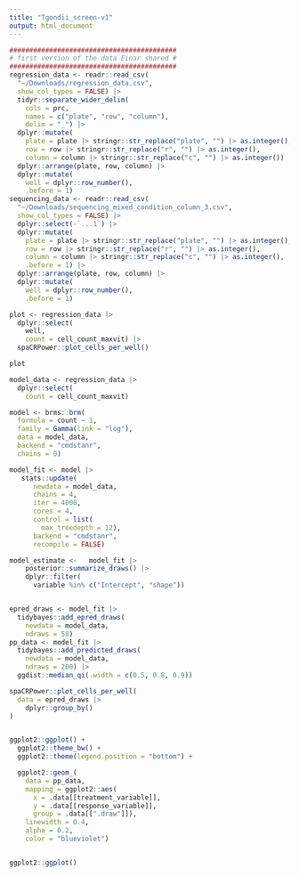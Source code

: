 ```yaml
---
title: "Tgondii_screen-v1"
output: html_document
---
```



```r
##########################################
# first version of the data Einar shared #
##########################################
regression_data <- readr::read_csv(
  "~/Downloads/regression_data.csv",
  show_col_types = FALSE) |>
  tidyr::separate_wider_delim(
    cols = prc,
    names = c("plate", "row", "column"),
    delim = "_") |>
  dplyr::mutate(
    plate = plate |> stringr::str_replace("plate", "") |> as.integer(),
    row = row |> stringr::str_replace("r", "") |> as.integer(),
    column = column |> stringr::str_replace("c", "") |> as.integer()) |>
  dplyr::arrange(plate, row, column) |>
  dplyr::mutate(
    well = dplyr::row_number(),
    .before = 1)
sequencing_data <- readr::read_csv(
  "~/Downloads/sequencing_mixed_condition_column_3.csv",
  show_col_types = FALSE) |>
  dplyr::select(-`...1`) |>
  dplyr::mutate(
    plate = plate |> stringr::str_replace("plate", "") |> as.integer(),
    row = row |> stringr::str_replace("r", "") |> as.integer(),
    column = column |> stringr::str_replace("c", "") |> as.integer(),
    .before = 1) |>
  dplyr::arrange(plate, row, column) |>
  dplyr::mutate(
    well = dplyr::row_number(),
    .before = 1)
```

```r

plot <- regression_data |>
  dplyr::select(
    well,
    count = cell_count_maxvit) |>
  spaCRPower::plot_cells_per_well()

plot
```

```r

model_data <- regression_data |>
  dplyr::select(
    count = cell_count_maxvit)

model <- brms::brm(
  formula = count ~ 1,
  family = Gamma(link = "log"),
  data = model_data,
  backend = "cmdstanr",
  chains = 0)

model_fit <- model |>
   stats::update(
      newdata = model_data,
      chains = 4,
      iter = 4000,
      cores = 4,
      control = list(
        max_treedepth = 12),
      backend = "cmdstanr",
      recompile = FALSE)

model_estimate <-   model_fit |>
    posterior::summarize_draws() |>
    dplyr::filter(
      variable %in% c("Intercept", "shape"))


epred_draws <- model_fit |>
  tidybayes::add_epred_draws(
    newdata = model_data,
    ndraws = 50)
pp_data <- model_fit |>
  tidybayes::add_predicted_draws(
    newdata = model_data,
    ndraws = 200) |>
  ggdist::median_qi(.width = c(0.5, 0.8, 0.9))

spaCRPower::plot_cells_per_well(
  data = epred_draws |>
    dplyr::group_by()
)


ggplot2::ggplot() +
  ggplot2::theme_bw() +
  ggplot2::theme(legend.position = "bottom") +

  ggplot2::geom_(
    data = pp_data,
    mapping = ggplot2::aes(
      x = .data[[treatment_variable]],
      y = .data[[response_variable]],
      group = .data[[".draw"]]),
    linewidth = 0.4,
    alpha = 0.2,
    color = "blueviolet")


ggplot2::ggplot()


```
